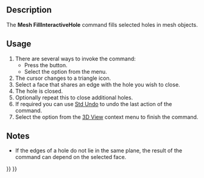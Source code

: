 <languages/>
<translate>

<!--T:6-->
{{Docnav
|[[Mesh_FillupHoles|FillupHoles]]
|[[Mesh_AddFacet|AddFacet]]
|[[Mesh_Workbench|Mesh]]
|IconL=Mesh_FillupHoles.svg
|IconR=Mesh_AddFacet.svg
|IconC=Workbench_Mesh.svg
}}

<!--T:1-->
{{GuiCommand
|Name=Mesh FillInteractiveHole
|MenuLocation=Meshes → Close Holes
|Workbenches=[[Mesh_Workbench|Mesh]]
|SeeAlso=[[Mesh_FillupHoles|Mesh FillupHoles]], [[Mesh_AddFacet|Mesh AddFacet]]
}}

==Description== <!--T:10-->

<!--T:2-->
The '''Mesh FillInteractiveHole''' command fills selected holes in mesh objects.

==Usage== <!--T:11-->

<!--T:3-->
# There are several ways to invoke the command:
#* Press the {{Button|[[Image:Mesh_FillInteractiveHole.svg|16px]] [[Mesh_FillInteractiveHole|Close Holes]]}} button.
#* Select the {{MenuCommand|Meshes → [[Image:Mesh_FillInteractiveHole.svg|16px]] Close Holes}} option from the menu.
# The cursor changes to a triangle icon.
# Select a face that shares an edge with the hole you wish to close.
# The hole is closed.
# Optionally repeat this to close additional holes.
# If required you can use [[Std_Undo|Std Undo]] to undo the last action of the command.
# Select the {{MenuCommand|Leave Hole-Filling Mode}} option from the [[3D_View|3D View]] context menu to finish the command.

==Notes== <!--T:5-->

<!--T:12-->
* If the edges of a hole do not lie in the same plane, the result of the command can depend on the selected face.


<!--T:7-->
{{Docnav
|[[Mesh_FillupHoles|FillupHoles]]
|[[Mesh_AddFacet|AddFacet]]
|[[Mesh_Workbench|Mesh]]
|IconL=Mesh_FillupHoles.svg
|IconR=Mesh_AddFacet.svg
|IconC=Workbench_Mesh.svg
}}

</translate>
{{Mesh Tools navi{{#translation:}}}}
{{Userdocnavi{{#translation:}}}}
{{clear}}